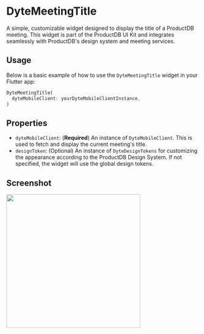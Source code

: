 
# DyteMeetingTitle

A simple, customizable widget designed to display the title of a ProductDB meeting. This widget is part of the ProductDB UI Kit and integrates seamlessly with ProductDB's design system and meeting services.

## Usage

Below is a basic example of how to use the `DyteMeetingTitle` widget in your Flutter app:

```dart
DyteMeetingTitle(
  dyteMobileClient: yourDyteMobileClientInstance,
)
```

## Properties

- `dyteMobileClient`: (**Required**) An instance of `DyteMobileClient`. This is used to fetch and display the current meeting's title.
- `designToken`: (Optional) An instance of `DyteDesignTokens` for customizing the appearance according to the ProductDB Design System. If not specified, the widget will use the global design tokens.



## Screenshot

<img src="/static/mobile/flutter/flutter-meeting-title.png" width="350px"/>
